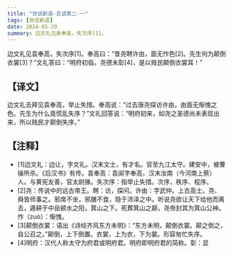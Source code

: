 ```yaml
---
title: "世说新语-言语第二-一"
tags: [世说新语]
date: 2024-05-29
summary: 边文礼见袁奉高，失次序[1]。
---
```


边文礼见袁奉高，失次序[1]。奉高曰：“昔尧聘许由，面无怍色[2]。先生何为颠倒衣裳[3]？”文礼答曰：“明府初临，尧德未彰[4]，是以贱民颠倒衣裳耳！”

## 【译文】

边文礼去拜见袁奉高，举止失措。奉高说：“过去唐尧探访许由，由面无惭愧之色。先生为什么竟慌乱失序？”文礼回答说：“明府初来，如尧之圣德尚未表现出来，所以贱民才颠倒失序。”

## 【注释】

- [1]边文礼：边让，字文礼。汉末文士，有才名。官至九江太守。建安中，被曹操所杀。《后汉书》有传。袁奉高：袁阆字奉高，汉末汝南（今河南上蔡）人。与黄宪友善，官太尉掾。失次序：指举止失措。次序，秩序、程序。
- [2]尧：传说中的远古帝王。聘：访，探问。许由：字武仲。上古高士。尧、舜皆师事之。邪席不坐，邪膳不食，隐于沛泽之中。听说尧欲让天下给他而离去，遁耕于中岳颍水之阳，箕山之下。死葬箕山之巅，尧帝封其为箕山公神。怍（zuò）：惭愧。
- [3]颠倒衣裳：语出《诗经齐风东方未明》：“东方未明，颠倒衣裳。颠之倒之，自公召之。”颠倒，上下倒置。衣裳，上为衣，下为裳。形容匆忙失序。
- [4]明府：汉代人称太守为府君或明府君。明府即明府君的简称。彰：显
